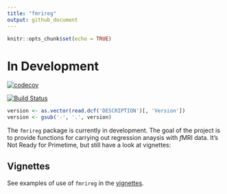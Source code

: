 ```yaml
---
title: "fmrireg"
output: github_document
---
```


```r
knitr::opts_chunk$set(echo = TRUE)
```

# In Development

[![codecov](https://codecov.io/github/bbuchsbaum/fmrireg/branch/master/graphs/badge.svg)](https://codecov.io/github/bbuchsbaum/fmrireg) 

[![Build Status](https://img.shields.io/travis/bbuchsbaum/fmrireg/master.svg)](https://travis-ci.org/bbuchsbaum/fmrireg)

```r
version <- as.vector(read.dcf('DESCRIPTION')[, 'Version'])                                                                 
version <- gsub('-', '.', version)                                                                                      
```        


The `fmrireg` package is currently in development. The goal of the project is to provide functions for carrying out regression anaysis with *f*MRI data. It's Not Ready for Primetime, but still have a look at vignettes:

## Vignettes

See examples of use of `fmrireg` in the [vignettes](https://bbuchsbaum.github.io/fmrireg/articles/index.html).

